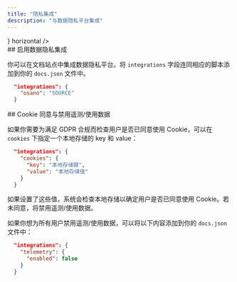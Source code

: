 ```yaml
---
title: "隐私集成"
description: "与数据隐私平台集成"
---
```


<CardGroup>
  <Card title="Osano" href="/zh/integrations/privacy/osano" icon={<svg width="32" height="32" className="h-6 w-6" viewBox="0 0 256 256" fill="none" xmlns="http://www.w3.org/2000/svg"><path fillRule="evenodd" clipRule="evenodd" d="M128 256C198.692 256 256 198.692 256 128C256 57.3076 198.692 0 128 0C57.3076 0 0 57.3076 0 128C0 198.692 57.3076 256 128 256ZM128 192C163.346 192 192 163.346 192 128C192 92.6538 163.346 64 128 64C92.6538 64 64 92.6538 64 128C64 163.346 92.6538 192 128 192Z" fill="#7764FA"/></svg>} horizontal />
</CardGroup>

<div id="enabling-data-privacy-integrations">
  ## 启用数据隐私集成
</div>

你可以在文档站点中集成数据隐私平台。将 `integrations` 字段连同相应的脚本添加到你的 `docs.json` 文件中。

```json
  "integrations": {
    "osano": "SOURCE"
  }
```

<div id="cookie-consent-and-disabling-telemetry">
  ## Cookie 同意与禁用遥测/使用数据
</div>

如果你需要为满足 GDPR 合规而检查用户是否已同意使用 Cookie，可以在 `cookies` 下指定一个本地存储的 key 和 value：

```json
  "integrations": {
    "cookies": {
      "key": "本地存储键",
      "value": "本地存储值"
    }
  }
```

如果设置了这些值，系统会检查本地存储以确定用户是否已同意使用 Cookie。若未同意，将禁用遥测/使用数据。

如果你想为所有用户禁用遥测/使用数据，可以将以下内容添加到你的 `docs.json` 文件中：

```json
  "integrations": {
    "telemetry": {
      "enabled": false
    }
  }
```
